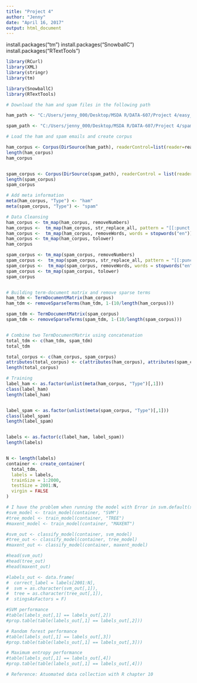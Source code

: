 ```yaml
---
title: "Project 4"
author: "Jenny"
date: "April 16, 2017"
output: html_document
---
```


install.packages("tm")
install.packages("SnowballC")
install.packages("RTextTools")

```r

library(RCurl)
library(XML)
library(stringr)
library(tm)

library(SnowballC)
library(RTextTools)

# Download the ham and spam files in the following path

ham_path <- "C:/Users/jenny_000/Desktop/MSDA R/DATA-607/Project 4/easy_ham/"

spam_path <- "C:/Users/jenny_000/Desktop/MSDA R/DATA-607/Project 4/spam_2/"

# Load the ham and spam emails and create corpus

ham_corpus <- Corpus(DirSource(ham_path), readerControl=list(reader=readPlain))
length(ham_corpus)
ham_corpus


spam_corpus <- Corpus(DirSource(spam_path), readerControl = list(reader=readPlain))
length(spam_corpus)
spam_corpus

# Add meta information
meta(ham_corpus, "Type") <- "ham"
meta(spam_corpus, "Type") <- "spam"

# Data Cleansing
ham_corpus <- tm_map(ham_corpus, removeNumbers)
ham_corpus <-  tm_map(ham_corpus, str_replace_all, pattern = "[[:punct:]]", replacement = " ")
ham_corpus <-  tm_map(ham_corpus, removeWords, words = stopwords("en"))
ham_corpus <- tm_map(ham_corpus, tolower)
ham_corpus

spam_corpus <- tm_map(spam_corpus, removeNumbers)
spam_corpus <-  tm_map(spam_corpus, str_replace_all, pattern = "[[:punct:]]", replacement = " ")
spam_corpus <-  tm_map(spam_corpus, removeWords, words = stopwords("en"))
spam_corpus <- tm_map(spam_corpus, tolower)
spam_corpus


# Building term-document matrix and remove sparse terms
ham_tdm <- TermDocumentMatrix(ham_corpus)
ham_tdm <- removeSparseTerms(ham_tdm, 1-(10/length(ham_corpus))) 

spam_tdm <- TermDocumentMatrix(spam_corpus)
spam_tdm <- removeSparseTerms(spam_tdm, 1-(10/length(spam_corpus))) 


# Combine two TermDocumentMatrix using concatenation
total_tdm <- c(ham_tdm, spam_tdm)
total_tdm

total_corpus <- c(ham_corpus, spam_corpus)
attributes(total_corpus) <- c(attributes(ham_corpus), attributes(spam_corpus))
length(total_corpus)

# Training 
label_ham <- as.factor(unlist(meta(ham_corpus, "Type")[,1]))
class(label_ham)
length(label_ham)


label_spam <- as.factor(unlist(meta(spam_corpus, "Type")[,1]))
class(label_spam)
length(label_spam)


labels <- as.factor(c(label_ham, label_spam))
length(labels)


N <- length(labels)
container <- create_container(
  total_tdm,
  labels = labels,
  trainSize = 1:2000,
  testSize = 2001:N,
  virgin = FALSE
)

# I have the problem when running the model with Error in svm.default(x = #container@training_matrix, y = container@training_codes, : x and y don't match.
#svm_model <- train_model(container, "SVM")
#tree_model <- train_model(container, "TREE")
#maxent_model <- train_model(container, "MAXENT")

#svm_out <- classify_model(container, svm_model)
#tree_out <- classify_model(container, tree_model)
#maxent_out <- classify_model(container, maxent_model)

#head(svm_out)
#head(tree_out)
#head(maxent_out) 

#labels_out <- data.frame(
#  correct_label = labels[2001:N],
#  svm = as.character(svm_out[,1]),
#  tree = as.character(tree_out[,1]),
#  stingsAsFactors = F)

#SVM performance
#table(labels_out[,1] == labels_out[,2])
#prop.table(table(labels_out[,1] == labels_out[,2]))

# Random forest performance
#table(labels_out[,1] == labels_out[,3])
#prop.table(table(labels_out[,1] == labels_out[,3]))

# Maximum entropy performance
#table(labels_out[,1] == labels_out[,4])
#prop.table(table(labels_out[,1] == labels_out[,4]))

# Reference: Atuomated data collection with R chapter 10
```



